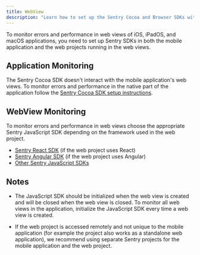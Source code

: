 ```yaml
---
title: WebView
description: "Learn how to set up the Sentry Cocoa and Browser SDKs with WebView."
---
```


To monitor errors and performance in web views of iOS, iPadOS, and macOS applications, you need to set up Sentry SDKs in both the mobile application and the web projects running in the web views.

## Application Monitoring

The Sentry Cocoa SDK doesn't interact with the mobile application's web views. To monitor errors and performance in the native part of the application follow the [Sentry Cocoa SDK setup instructions](/platforms/apple/).

## WebView Monitoring

To monitor errors and performance in web views choose the appropriate Sentry JavaScript SDK depending on the framework used in the web project.

- [Sentry React SDK](/platforms/javascript/guides/react/) (if the web project uses React)
- [Sentry Angular SDK](/platforms/javascript/guides/angular/) (if the web project uses Angular)
- [Other Sentry JavaScript SDKs](/platforms/javascript)

## Notes

- The JavaScript SDK should be initialized when the web view is created and will be closed when the web view is closed. To monitor all web views in the application, initialize the JavaScript SDK every time a web view is created.

- If the web project is accessed remotely and not unique to the mobile application (for example the project also works as a standalone web application), we recommend using separate Sentry projects for the mobile application and the web project.
